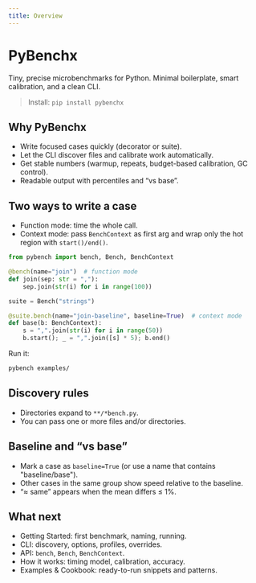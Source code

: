```yaml
---
title: Overview
---
```


# PyBenchx

Tiny, precise microbenchmarks for Python. Minimal boilerplate, smart calibration, and a clean CLI.

> Install: `pip install pybenchx`

## Why PyBenchx

- Write focused cases quickly (decorator or suite).
- Let the CLI discover files and calibrate work automatically.
- Get stable numbers (warmup, repeats, budget-based calibration, GC control).
- Readable output with percentiles and “vs base”.

## Two ways to write a case

- Function mode: time the whole call.
- Context mode: pass `BenchContext` as first arg and wrap only the hot region with `start()/end()`.

```python
from pybench import bench, Bench, BenchContext

@bench(name="join")  # function mode
def join(sep: str = ","):
    sep.join(str(i) for i in range(100))

suite = Bench("strings")

@suite.bench(name="join-baseline", baseline=True)  # context mode
def base(b: BenchContext):
    s = ",".join(str(i) for i in range(50))
    b.start(); _ = ",".join([s] * 5); b.end()
```

Run it:

```bash
pybench examples/
```

## Discovery rules

- Directories expand to `**/*bench.py`.
- You can pass one or more files and/or directories.

## Baseline and “vs base”

- Mark a case as `baseline=True` (or use a name that contains "baseline/base").
- Other cases in the same group show speed relative to the baseline.
- “≈ same” appears when the mean differs ≤ 1%.

## What next

- Getting Started: first benchmark, naming, running.
- CLI: discovery, options, profiles, overrides.
- API: `bench`, `Bench`, `BenchContext`.
- How it works: timing model, calibration, accuracy.
- Examples & Cookbook: ready-to-run snippets and patterns.
